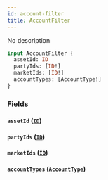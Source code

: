 ```yaml
---
id: account-filter
title: AccountFilter
---
```



No description

```graphql
input AccountFilter {
  assetId: ID
  partyIds: [ID!]
  marketIds: [ID!]
  accountTypes: [AccountType!]
}
```


### Fields

#### `assetId` ([`ID`](/docs/mainnet/graphql/scalars/id))




#### `partyIds` ([`ID`](/docs/mainnet/graphql/scalars/id))




#### `marketIds` ([`ID`](/docs/mainnet/graphql/scalars/id))




#### `accountTypes` ([`AccountType`](/docs/mainnet/graphql/enums/account-type))







